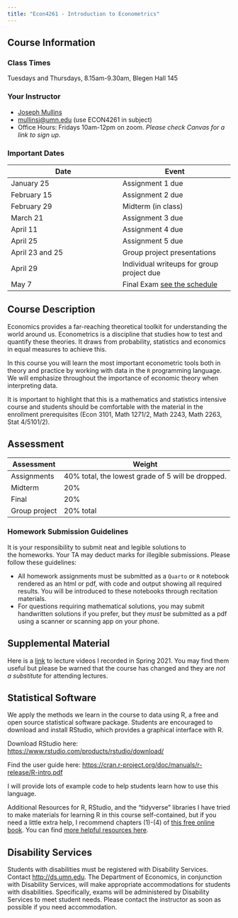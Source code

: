 ```yaml
---
title: "Econ4261 - Introduction to Econometrics"
---
```


## Course Information

### Class Times
Tuesdays and Thursdays, 8.15am-9.30am, Blegen Hall 145

### Your Instructor

- [Joseph Mullins](http://www.josephlyonmullins.com/)
- [mullinsj\@umn.edu](mailto:mullinsj@umn.edu?subject=Econ4261) (use ECON4261 in subject)
- Office Hours: Fridays 10am-12pm on zoom. *Please check Canvas for a link to sign up*.

### Important Dates

| Date | Event |
| ---- | ---- |
| January 25 | Assignment 1 due |
| February 15 | Assignment 2 due |
| February 29 | Midterm (in class) |
| March 21 | Assignment 3 due |
| April 11 | Assignment 4 due |
| April 25 | Assignment 5 due |
| April 23 and 25 | Group project presentations |
| April 29 | Individual writeups for group project due  |
| May 7 | Final Exam [see the schedule](https://onestop.umn.edu/calendar/final-exam-times) |

## Course Description

Economics provides a far-reaching theoretical toolkit for understanding the world around us. Econometrics is a discipline that studies how to test and quantify these theories. It draws from probability, statistics and economics in equal measures to achieve this.

In this course you will learn the most important econometric tools both in theory and practice by working with data in the `R` programming language. We will emphasize throughout the importance of economic theory when interpreting data.

It is important to highlight that this is a mathematics and statistics intensive course and students should be comfortable with the material in the enrollment prerequisites (Econ 3101, Math 1271/2, Math 2243, Math 2263, Stat 4/5101/2).

## Assessment

| Assessment | Weight |
| ----- | ----- |
| Assignments | 40% total, the lowest grade of 5 will be dropped. |
| Midterm | 20% |
| Final | 20% |
| Group project | 20% total |


### Homework Submission Guidelines

It is your responsibility to submit neat and legible solutions to the homeworks. Your TA may deduct marks for illegible submissions. Please follow these guidelines:

- All homework assignments must be submitted as a `Quarto` or `R` notebook rendered as an html or pdf, with code and output showing all required results. You will be introduced to these notebooks through recitation materials.
- For questions requiring mathematical solutions, you may submit handwritten solutions if you prefer, but they *must* be submitted as a pdf using a scanner or scanning app on your phone.

## Supplemental Material

Here is a [link](https://youtube.com/playlist?list=PLZCuo6AdR2dhd3qYHUGPZpqxZvZOI03tH) to lecture videos I recorded in Spring 2021. You may find them useful but please be warned that the course has changed and they are *not a substitute* for attending lectures.

## Statistical Software
We apply the methods we learn in the course to data using R, a free and open source statistical software package. Students are encouraged to download and install RStudio, which provides a graphical interface with R. 

Download RStudio here: <https://www.rstudio.com/products/rstudio/download/>

Find the user guide here: <https://cran.r-project.org/doc/manuals/r-release/R-intro.pdf>

I will provide lots of example code to help students learn how to use this language.

Additional Resources for R, RStudio, and the "tidyverse" libraries
I have tried to make materials for learning R in this course self-contained, but if you need a little extra help, I recommend chapters (1)-(4) of [this free online book](https://moderndive.com/index.html). You can find [more helpful resources here](https://www.tidyverse.org/learn/).

## Disability Services

Students with disabilities must be registered with Disability Services. Contact <http://ds.umn.edu>. The Department of Economics, in conjunction with Disability Services, will make appropriate accommodations for students with disabilities. Specifically, exams will be administered by Disability Services to meet student needs. Please contact the instructor as soon as possible if you need accommodation.